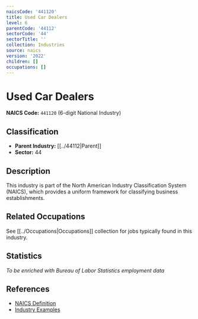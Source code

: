 ```yaml
---
naicsCode: '441120'
title: Used Car Dealers
level: 6
parentCode: '44112'
sectorCode: '44'
sectorTitle: ''
collection: Industries
source: naics
version: '2022'
children: []
occupations: []
---
```

# Used Car Dealers

**NAICS Code:** `441120` (6-digit National Industry)

## Classification

- **Parent Industry:** [[../44112|Parent]]
- **Sector:** 44

## Description

This industry is part of the North American Industry Classification System (NAICS), which provides a uniform framework for classifying business establishments.

## Related Occupations

See [[../Occupations|Occupations]] collection for jobs typically found in this industry.

## Statistics

*To be enriched with Bureau of Labor Statistics employment data*

## References

- [NAICS Definition](https://www.census.gov/naics/)
- [Industry Examples](https://www.census.gov/naics/2022NAICS/)
